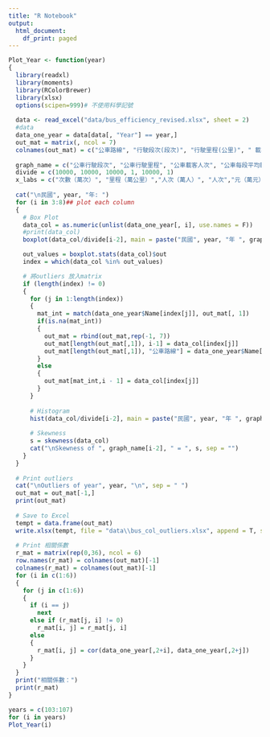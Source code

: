 ```yaml
---
title: "R Notebook"
output:
  html_document:
    df_print: paged
---
```



```r
Plot_Year <- function(year)
{
  library(readxl)
  library(moments)
  library(RColorBrewer)
  library(xlsx)
  options(scipen=999)# 不使用科學記號
  
  data <- read_excel("data/bus_efficiency_revised.xlsx", sheet = 2)
  #data
  data_one_year = data[data[, "Year"] == year,]
  out_mat = matrix(, ncol = 7)
  colnames(out_mat) = c("公車路線", "行駛段次(段次)", "行駛里程(公里)", " 載客人次(人次)", " 每段次平均載客(人次)",  "客運收入(元)",  "每車公里營收(元)")
  
  graph_name = c("公車行駛段次", "公車行駛里程", "公車載客人次", "公車每段平均載客", "客運收入", "公車 每車公里營收")
  divide = c(10000, 10000, 10000, 1, 10000, 1)
  x_labs = c("次數（萬次）", "里程（萬公里）","人次（萬人）", "人次","元（萬元）", "元")
  
  cat("\n民國", year, "年: ")
  for (i in 3:8)## plot each column
  {
    # Box Plot
    data_col = as.numeric(unlist(data_one_year[, i], use.names = F))
    #print(data_col)
    boxplot(data_col/divide[i-2], main = paste("民國", year, "年 ", graph_name[i-2], sep = ""), xlab = x_labs[i - 2], horizontal = T, col = "lightblue")

    out_values = boxplot.stats(data_col)$out
    index = which(data_col %in% out_values)

    # 將outliers 放入matrix
    if (length(index) != 0)
    {
      for (j in 1:length(index))
      {
        mat_int = match(data_one_year$Name[index[j]], out_mat[, 1])
        if(is.na(mat_int))
        {
          out_mat = rbind(out_mat,rep(-1, 7))
          out_mat[length(out_mat[,1]), i-1] = data_col[index[j]]
          out_mat[length(out_mat[,1]), "公車路線"] = data_one_year$Name[index[j]]
        }
        else
        {
          out_mat[mat_int,i - 1] = data_col[index[j]]
        }
      }
      
      # Histogram
      hist(data_col/divide[i-2], main = paste("民國", year, "年 ", graph_name[i-2], sep = ""), xlab = x_labs[i - 2], col = brewer.pal(n = 6, name = "RdBu"))
      
      # Skewness
      s = skewness(data_col)
      cat("\nSkewness of ", graph_name[i-2], " = ", s, sep = "")
    }
  }
  
  # Print outliers
  cat("\nOutliers of year", year, "\n", sep = " ")
  out_mat = out_mat[-1,]
  print(out_mat)
  
  # Save to Excel
  tempt = data.frame(out_mat)
  write.xlsx(tempt, file = "data\\bus_col_outliers.xlsx", append = T, sheetName = as.character(year), row.names = T)
  
  # Print 相關係數
  r_mat = matrix(rep(0,36), ncol = 6)
  row.names(r_mat) = colnames(out_mat)[-1]
  colnames(r_mat) = colnames(out_mat)[-1]
  for (i in c(1:6))
  {
    for (j in c(1:6))
    {
      if (i == j)
        next
      else if (r_mat[j, i] != 0)
        r_mat[i, j] = r_mat[j, i]
      else
      {
        r_mat[i, j] = cor(data_one_year[,2+i], data_one_year[,2+j])
      }
    }
  }
  print("相關係數：")
  print(r_mat)
}
```


```r
years = c(103:107)
for (i in years)
Plot_Year(i)
```

